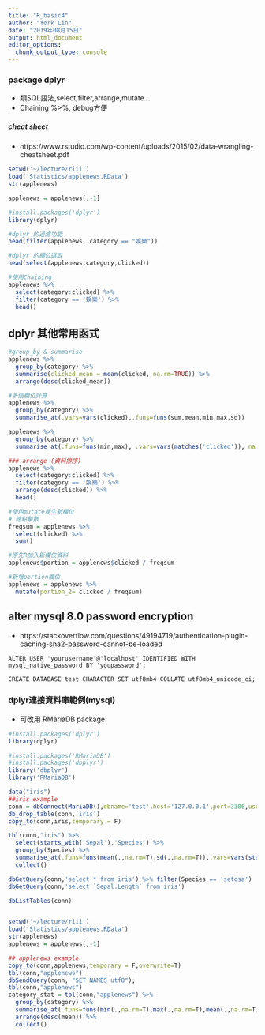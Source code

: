 ```yaml
---
title: "R_basic4"
author: "York Lin"
date: "2019年08月15日"
output: html_document
editor_options: 
  chunk_output_type: console
---
```


### package dplyr
- 類SQL語法,select,filter,arrange,mutate...
- Chaining %>%, debug方便

##### cheat sheet
- https://www.rstudio.com/wp-content/uploads/2015/02/data-wrangling-cheatsheet.pdf

```R
setwd('~/lecture/riii')
load('Statistics/applenews.RData')
str(applenews)

applenews = applenews[,-1]

#install.packages('dplyr')
library(dplyr)

#dplyr 的過濾功能
head(filter(applenews, category == "娛樂"))

#dplyr 的欄位選取
head(select(applenews,category,clicked))

#使用Chaining
applenews %>% 
  select(category:clicked) %>%
  filter(category == '娛樂') %>%
  head()
```

## dplyr 其他常用函式
```R
#group_by & summarise
applenews %>%
  group_by(category) %>%
  summarise(clicked_mean = mean(clicked, na.rm=TRUE)) %>%
  arrange(desc(clicked_mean))

#多個欄位計算
applenews %>%
  group_by(category) %>% 
  summarise_at(.vars=vars(clicked),.funs=funs(sum,mean,min,max,sd))

applenews %>%
  group_by(category) %>%
  summarise_at(.funs=funs(min,max), .vars=vars(matches('clicked')), na.rm=T)

### arrange (資料排序)
applenews %>% 
  select(category:clicked) %>%
  filter(category == '娛樂') %>%
  arrange(desc(clicked)) %>%
  head()

#使用mutate產生新欄位
# 總點擊數
freqsum = applenews %>%
  select(clicked) %>% 
  sum()

#原先R加入新欄位資料
applenews$portion = applenews$clicked / freqsum

#新增portion欄位
applenews = applenews %>%
  mutate(portion_2= clicked / freqsum)
```

## alter mysql 8.0 password encryption
- https://stackoverflow.com/questions/49194719/authentication-plugin-caching-sha2-password-cannot-be-loaded

```
ALTER USER 'yourusername'@'localhost' IDENTIFIED WITH mysql_native_password BY 'youpassword';

CREATE DATABASE test CHARACTER SET utf8mb4 COLLATE utf8mb4_unicode_ci;
```

### dplyr連接資料庫範例(mysql)
- 可改用 RMariaDB package

```R

#install.packages('dplyr')
library(dplyr)

#install.packages('RMariaDB')
#install.packages('dbplyr')
library('dbplyr')
library('RMariaDB')

data("iris")
##iris example
conn = dbConnect(MariaDB(),dbname='test',host='127.0.0.1',port=3306,user='root',password='pythonetl')
db_drop_table(conn,'iris')
copy_to(conn,iris,temporary = F)

tbl(conn,"iris") %>%
  select(starts_with('Sepal'),'Species') %>%
  group_by(Species) %>%
  summarise_at(.funs=funs(mean(.,na.rm=T),sd(.,na.rm=T)),.vars=vars(starts_with('Sepal'))) %>%
  collect()

dbGetQuery(conn,'select * from iris') %>% filter(Species == 'setosa')
dbGetQuery(conn,'select `Sepal.Length` from iris')

dbListTables(conn)


setwd('~/lecture/riii')
load('Statistics/applenews.RData')
str(applenews)
applenews = applenews[,-1]

## applenews example
copy_to(conn,applenews,temporary = F,overwrite=T)
tbl(conn,"applenews")
dbSendQuery(conn, "SET NAMES utf8");
tbl(conn,"applenews")
category_stat = tbl(conn,"applenews") %>%
  group_by(category) %>%
  summarise_at(.funs=funs(min(.,na.rm=T),max(.,na.rm=T),mean(.,na.rm=T)), .vars=vars(matches('clicked'))) %>%
  arrange(desc(mean)) %>%
  collect()
```
